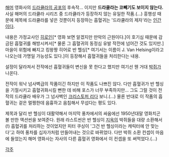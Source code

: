 [[해머]] 영화사의 [[드라큘라의 공포]]의 후속작... 이지만 '''드라큘라는 코빼기도 보이지 않는다.''' 사실 해머의 드라큘라 시리즈 중 드라큘라가 등장하지 않는 유일한 작품.(...) 흥행성 때문에 제목에 드라큘라를 넣은 것뿐이지 등장하는 흡혈귀는 '드라큘라의 제자'라는 [[인간]]이다.

내용은 가정교사인 [[히로인]][* 영화 보면 알겠지만 만악의 근원이다.]이 호기심 때문에 감금된 흡혈귀를 해방시켜서[* 물론 그 흡혈귀의 동정심 유발 작전에 넘어간 것도 있지만.] 마을이 위험에 빠지고 킹왕짱 히어로 반 헬싱[* 여기서는 이름이 J. Van Helsing이라고 나오는데 가명일 가능성도 있다.]이 등장해서 흡혈귀들을 처리한다는 내용.

설정이 달라져서 전작에선 흡혈귀들이 변신을 못 한다고 했지만 여기선 웬 거대 [[박쥐]]가 나온다.

전작이 워낙 넘사벽급의 작품이긴 하지만 이 작품도 나쁘진 않다. 다만 흡혈귀가 반 헬싱을 기절시키고 흡혈귀화시킬 뻔한 데 비해 포스가 너무 부족하지만... 그도 그럴 것이 전작의 드라큘라 배우가 그 넘사벽인 [[크리스토퍼 리]]다 보니.(...) 물론 반대로 이 작품의 흡혈귀는 겉은 멀쩡한데 음흉하고 음침해서 무섭다는 평도 있다.

제목과 달리 반 헬싱이 대활약해서 마지막 풍차에서의 싸움에선 1950년대말 영화치곤 볼 만한 액션씬을 보여준다. 원래 라스트씬은 반 헬싱이 [[지옥]]의 박쥐들을 대량 소환해서(!) 흡혈귀를 처리하는 것이었지만 피터 쿠싱이 '그건 반 헬싱이라는 캐릭터에 안 맞는다'고 하여 풍차를 십자가처럼 만들어내는 것으로 바뀌었다. 다만 박쥐 소환 컨셉이 마음에 들었는지 해머 영화사는 자사의 다른 흡혈귀 영화에서 이 컨셉을 또 써먹었다.(...)


[[각주]]
